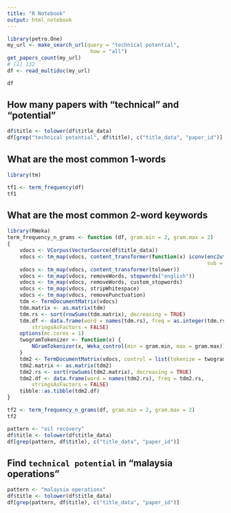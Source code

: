 ```yaml
---
title: "R Notebook"
output: html_notebook
---
```


```r
library(petro.One)
my_url <- make_search_url(query = "technical potential", 
                           how = "all")
get_papers_count(my_url)
# [1] 132
df <- read_multidoc(my_url)
```

```r
df
```

## How many papers with "technical" and "potential"

```r
df$title <- tolower(df$title_data)
df[grep("technical potential", df$title), c("title_data", "paper_id")]
```


## What are the most common 1-words

```r
library(tm)

tf1 <- term_frequency(df)
tf1
```



## What are the most common 2-word keywords

```r
library(RWeka)
term_frequency_n_grams <- function (df, gram.min = 2, gram.max = 2) 
{
    vdocs <- VCorpus(VectorSource(df$title_data))
    vdocs <- tm_map(vdocs, content_transformer(function(x) iconv(enc2utf8(x), 
                                                                 sub = "byte")))
    vdocs <- tm_map(vdocs, content_transformer(tolower))
    vdocs <- tm_map(vdocs, removeWords, stopwords("english"))
    vdocs <- tm_map(vdocs, removeWords, custom_stopwords)
    vdocs <- tm_map(vdocs, stripWhitespace)
    vdocs <- tm_map(vdocs, removePunctuation)
    tdm <- TermDocumentMatrix(vdocs)
    tdm.matrix <- as.matrix(tdm)
    tdm.rs <- sort(rowSums(tdm.matrix), decreasing = TRUE)
    tdm.df <- data.frame(word = names(tdm.rs), freq = as.integer(tdm.rs), 
        stringsAsFactors = FALSE)
    options(mc.cores = 1)
    twogramTokenizer <- function(x) {
        NGramTokenizer(x, Weka_control(min = gram.min, max = gram.max))
    }
    tdm2 <- TermDocumentMatrix(vdocs, control = list(tokenize = twogramTokenizer))
    tdm2.matrix <- as.matrix(tdm2)
    tdm2.rs <- sort(rowSums(tdm2.matrix), decreasing = TRUE)
    tdm2.df <- data.frame(word = names(tdm2.rs), freq = tdm2.rs, 
        stringsAsFactors = FALSE)
    tibble::as.tibble(tdm2.df)
}

```



```r
tf2 <- term_frequency_n_grams(df, gram.min = 2, gram.max = 2)
tf2
```



```r
pattern <- "oil recovery"
df$title <- tolower(df$title_data)
df[grep(pattern, df$title), c("title_data", "paper_id")]
```

## Find `technical potential` in "malaysia operations"

```r
pattern <- "malaysia operations"
df$title <- tolower(df$title_data)
df[grep(pattern, df$title), c("title_data", "paper_id")]
```


